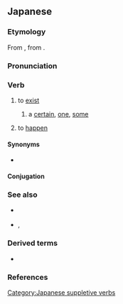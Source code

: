 ==Japanese==
{{wp|存在動詞|lang=ja}}

===Etymology===
{{ja-kanjitab|alt=有る,在る,或る,或:dated}}
From {{inh|ja|ojp|-}}, from {{inh|ja|jpx-pro|*ari}}.

===Pronunciation===
{{ja-pron|acc=a|acc_ref=DJR}}
{{ja-ojad}}

===Verb===
{{ja-verb|type=1|tr=intrans}}

# {{ja-def|有る|在る}} to [[exist]] {{q|inanimate objects}}
#: {{ja-usex|[[テーブル]]の[[上]]に[[植%木%鉢]]が'''あります'''。|テーブル の うえ に うえ%き%ばち が '''あります'''。|There '''is''' a flowerpot on top of the table.}}
#: {{ja-usex|[[汝]]に[[幸]]'''あれ'''。|なんじ に さち '''あれ'''。|I wish you happiness.|lit=May happiness '''exist''' with you.}}
#: {{ja-usex|[[私]]の[[学%校]] は [[花園]]が'''あります'''。|わたし の がっ%こう は はなぞの が '''あります'''。|My school '''has''' a flower garden.}}
## {{ja-def|或る|或}} {{q|attributive}} a [[certain]], [[one]], [[some]]
##: {{ja-usex|'''ある'''[[政%治%家]]が[[そう]][[言う|言った]]。|^'''ある''' せい%じ%か が そう いった。|A '''certain''' politician said so.}}
# {{ja-def|有る|在る}} {{lb|ja|of an accident}} to [[happen]]
#: {{ja-usex|[[何か]]'''あったら'''[[連%絡]]して[[ください]]。|なにか '''あったら''' れん%らく して ください。|If anything '''happens''', please call me.}}

====Synonyms====
* {{ja-r|linkto=存在|存%在する|そん%ざい する|gloss=to [[exist]]}}

====Conjugation====
{{ja-verbconj|ある|有ら|あら|ara|有り|あり|ari|有る|ある|aru|有る|ある|aru|有れ|あれ|are|有れ|あれ|are|有られる|あられる|arareru|有らせる<br>有らす|あらせる<br>あらす|araseru<br>arasu|有れる|あれる|areru|有ろう|あろう|arō|[[無い]]<br>有らぬ<br>有らん|[[ない]]<br>あらぬ<br>あらん|nai<br>aranu<br>aran|無く(て)<br>有らず|なく(て)<br>あらず|naku(te)<br>arazu|有ります|[[あります]]|arimasu|有った|あった|atta|有って|あって|atte|有れば|あれば|areba}}
{{ja-conj-bungo|あ|irreg-r}}

===See also===
* {{ja-r|いる}} {{qualifier|animate objects}}
* {{ja-r|だ}}, {{ja-r|です}}
{{Japanese basic inflections}}

===Derived terms===
* {{ja-r|気がある|き が ある}}

===References===
<references/>

[[Category:Japanese suppletive verbs]]